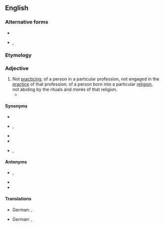 ==English==

===Alternative forms===
* {{l|en|non-practicing}}
* {{l|en|nonpractising}}, {{l|en|non-practising}}

===Etymology===
{{prefix|en|non|practicing}}

===Adjective===
{{en-adj}}
# Not [[practicing]]; of a person in a particular profession, not engaged in the [[practice]] of that profession; of a person born into a particular [[religion]], not abiding by the rituals and mores of that religion.
#* {{quote-av
|lang=en
|year=1994
|title={{w|Reality Bites}}
|people={{w|Ben Stiller}} and {{w|Winona Ryder}}
|role=Michael Grates and Lelaina Pierce
|passage=''Michael:'' Um, uh, I guess um, I guess I'm, uh a '''nonpracticing''' Jew.<br />''Lelaina:'' Hey, I'm a '''nonpracticing''' virgin.
}}

====Synonyms====
* {{l|en|lapsed}}
* {{l|en|nonobservant}}, {{l|en|non-observant}}
* {{l|en|nonreligious}}
* {{l|en|secular}}
* {{l|en|unobservant}}, {{l|en|un-observant}}

====Antonyms====
* {{l|en|practicing}}, {{l|en|practising}}
* {{l|en|observant}}
* {{l|en|religious}}

====Translations====
{{trans-top|nonpracticing - profession}}
* German: {{t|de|nichtpraktizierend}}, {{t|de|nicht praktizierend}}
{{trans-mid}}
{{trans-bottom}}

{{trans-top|nonpracticing - religion}}
* German: {{t|de|nichtpraktizierend}}, {{t|de|nicht praktizierend}}
{{trans-mid}}
{{trans-bottom}}